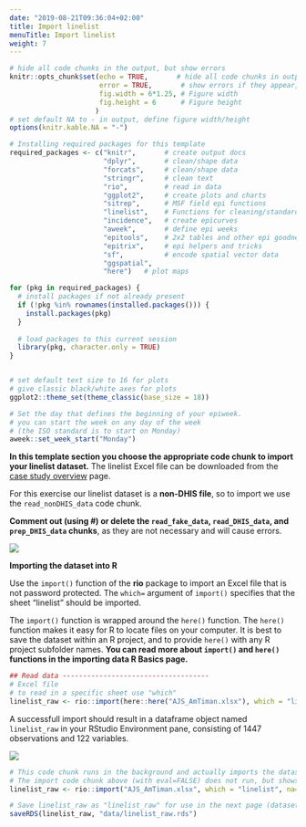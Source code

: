 ```yaml
---
date: "2019-08-21T09:36:04+02:00"
title: Import linelist
menuTitle: Import linelist
weight: 7
---
```



```r
# hide all code chunks in the output, but show errors
knitr::opts_chunk$set(echo = TRUE,       # hide all code chunks in output
                      error = TRUE,       # show errors if they appear, but don't stop
                      fig.width = 6*1.25, # Figure width
                      fig.height = 6      # Figure height
                     )
# set default NA to - in output, define figure width/height
options(knitr.kable.NA = "-")

# Installing required packages for this template
required_packages <- c("knitr",       # create output docs
                       "dplyr",       # clean/shape data
                       "forcats",     # clean/shape data
                       "stringr",     # clean text
                       "rio",         # read in data
                       "ggplot2",     # create plots and charts
                       "sitrep",      # MSF field epi functions
                       "linelist",    # Functions for cleaning/standardising data
                       "incidence",   # create epicurves
                       "aweek",       # define epi weeks
                       "epitools",    # 2x2 tables and other epi goodness
                       "epitrix",     # epi helpers and tricks
                       "sf",          # encode spatial vector data
                       "ggspatial",
                       "here")   # plot maps

for (pkg in required_packages) {
  # install packages if not already present
  if (!pkg %in% rownames(installed.packages())) {
    install.packages(pkg)
  }
  
  # load packages to this current session 
  library(pkg, character.only = TRUE)
}


# set default text size to 16 for plots
# give classic black/white axes for plots
ggplot2::theme_set(theme_classic(base_size = 18))

# Set the day that defines the beginning of your epiweek.
# you can start the week on any day of the week
# (the ISO standard is to start on Monday) 
aweek::set_week_start("Monday")
```


**In this template section you choose the appropriate code chunk to import your linelist dataset.** The linelist Excel file can be downloaded from the [case study overview](https://r4epis.netlify.com/training/walk-through/case_study_overview/) page.  

For this exercise our linelist dataset is a **non-DHIS file**, so to import we use the `read_nonDHIS_data` code chunk.  

**Comment out (using #) or delete the `read_fake_data`, `read_DHIS_data`, and `prep_DHIS_data` chunks**, as they are not necessary and will cause errors.

![](/images/AJS_Data_Import.png) 

**Importing the dataset into R**  

Use the `import()` function of the **rio** package to import an Excel file that is not password protected. The `which=` argument of `import()` specifies that the sheet "linelist" should be imported.  

The `import()` function is wrapped around the `here()` function. The `here()` function makes it easy for R to locate files on your computer. It is best to save the dataset within an R project, and to provide `here()` with any R project subfolder names. **You can read more about `import()` and `here()` functions in the importing data R Basics page.**  



```r
## Read data ------------------------------------
# Excel file
# to read in a specific sheet use "which"
linelist_raw <- rio::import(here::here("AJS_AmTiman.xlsx"), which = "linelist")
```

A successfull import should result in a dataframe object named `linelist_raw` in your RStudio Environment pane, consisting of 1447 observations and 122 variables.  

![](/images/linelist_raw_imported.PNG?width=50pc)


```r
# This code chunk runs in the background and actually imports the dataset while transforming "." to NA.
# The import code chunk above (with eval=FALSE) does not run, but shows the viewer the default import code.
linelist_raw <- rio::import("AJS_AmTiman.xlsx", which = "linelist", na=".")
```


```r
# Save linelist_raw as "linelist_raw" for use in the next page (dataset alignment).
saveRDS(linelist_raw, "data/linelist_raw.rds")
```


